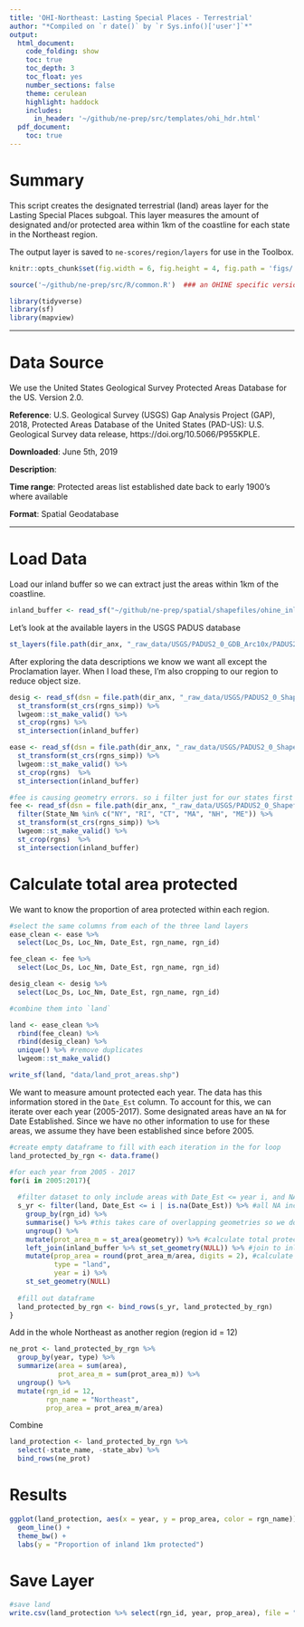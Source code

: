 ```yaml
---
title: 'OHI-Northeast: Lasting Special Places - Terrestrial'
author: "*Compiled on `r date()` by `r Sys.info()['user']`*"
output: 
  html_document:
    code_folding: show
    toc: true
    toc_depth: 3
    toc_float: yes
    number_sections: false
    theme: cerulean
    highlight: haddock
    includes: 
      in_header: '~/github/ne-prep/src/templates/ohi_hdr.html'
  pdf_document:
    toc: true
---
```


# Summary
This script creates the designated terrestrial (land) areas layer for the Lasting Special Places subgoal. This layer measures the amount of designated and/or protected area within 1km of the coastline for each state in the Northeast region.

The output layer is saved to `ne-scores/region/layers` for use in the Toolbox.

``` r
knitr::opts_chunk$set(fig.width = 6, fig.height = 4, fig.path = 'figs/', message = FALSE, warning = FALSE)

source('~/github/ne-prep/src/R/common.R')  ### an OHINE specific version of common.R

library(tidyverse)
library(sf)
library(mapview)
```


***

# Data Source 

We use the United States Geological Survey Protected Areas Database for the US. Version 2.0.

**Reference**: 
U.S. Geological Survey (USGS) Gap Analysis Project (GAP), 2018, Protected Areas Database of the United States (PAD-US): U.S. Geological Survey data release, https://doi.org/10.5066/P955KPLE.

**Downloaded**: June 5th, 2019

**Description**:  

**Time range**: Protected areas list established date back to early 1900's where available

**Format**:  Spatial Geodatabase


***

# Load Data

Load our inland buffer so we can extract just the areas within 1km of the coastline.
```r
inland_buffer <- read_sf("~/github/ne-prep/spatial/shapefiles/ohine_inland_1km.shp")
```

Let's look at the available layers in the USGS PADUS database

```r
st_layers(file.path(dir_anx, "_raw_data/USGS/PADUS2_0_GDB_Arc10x/PADUS2_0.gdb"))
```

After exploring the data descriptions we know we want all except the Proclamation layer. When I load these, I'm also cropping to our region to reduce object size.

```r
desig <- read_sf(dsn = file.path(dir_anx, "_raw_data/USGS/PADUS2_0_Shapefiles/PADUS2_0Designation.shp")) %>%
  st_transform(st_crs(rgns_simp)) %>%
  lwgeom::st_make_valid() %>%
  st_crop(rgns) %>%
  st_intersection(inland_buffer)

ease <- read_sf(dsn = file.path(dir_anx, "_raw_data/USGS/PADUS2_0_Shapefiles/PADUS2_0Easement.shp")) %>%
  st_transform(st_crs(rgns_simp)) %>%
  lwgeom::st_make_valid() %>%
  st_crop(rgns)  %>%
  st_intersection(inland_buffer)

#fee is causing geometry errors. so i filter just for our states first and the error goes away. The error must exist outside or region of interest
fee <- read_sf(dsn = file.path(dir_anx, "_raw_data/USGS/PADUS2_0_Shapefiles/PADUS2_0Fee.shp")) %>%
  filter(State_Nm %in% c("NY", "RI", "CT", "MA", "NH", "ME")) %>%
  st_transform(st_crs(rgns_simp)) %>%
  lwgeom::st_make_valid() %>%
  st_crop(rgns)  %>%
  st_intersection(inland_buffer)
```

# Calculate total area protected

We want to know the proportion of area protected within each region. 
```r
#select the same columns from each of the three land layers
ease_clean <- ease %>%
  select(Loc_Ds, Loc_Nm, Date_Est, rgn_name, rgn_id)

fee_clean <- fee %>%
  select(Loc_Ds, Loc_Nm, Date_Est, rgn_name, rgn_id)

desig_clean <- desig %>%
  select(Loc_Ds, Loc_Nm, Date_Est, rgn_name, rgn_id)

#combine them into `land`

land <- ease_clean %>%
  rbind(fee_clean) %>%
  rbind(desig_clean) %>%
  unique() %>% #remove duplicates
  lwgeom::st_make_valid()

write_sf(land, "data/land_prot_areas.shp")
```

We want to measure amount protected each year. The data has this information stored in the `Date_Est` column. To account for this, we can iterate over each year (2005-2017). Some designated areas have an `NA` for Date Established. Since we have no other information to use for these areas, we assume they have been established since before 2005.

```r
#create empty dataframe to fill with each iteration in the for loop
land_protected_by_rgn <- data.frame()

#for each year from 2005 - 2017
for(i in 2005:2017){
  
  #filter dataset to only include areas with Date_Est <= year i, and NAs
  s_yr <- filter(land, Date_Est <= i | is.na(Date_Est)) %>% #all NA included as well
    group_by(rgn_id) %>%
    summarise() %>% #this takes care of overlapping geometries so we don't double count areas
    ungroup() %>%
    mutate(prot_area_m = st_area(geometry)) %>% #calculate total protected area
    left_join(inland_buffer %>% st_set_geometry(NULL)) %>% #join to inland buffer 
    mutate(prop_area = round(prot_area_m/area, digits = 2), #calculate proportion of land in 1km region protected
           type = "land",
           year = i) %>%
    st_set_geometry(NULL)
  
  #fill out dataframe
  land_protected_by_rgn <- bind_rows(s_yr, land_protected_by_rgn)
}
```

 Add in the whole Northeast as another region (region id = 12)
 
```r

ne_prot <- land_protected_by_rgn %>%
  group_by(year, type) %>%
  summarize(area = sum(area),
            prot_area_m = sum(prot_area_m)) %>%
  ungroup() %>%
  mutate(rgn_id = 12,
         rgn_name = "Northeast",
         prop_area = prot_area_m/area)

```
 
Combine

```r
land_protection <- land_protected_by_rgn %>%
  select(-state_name, -state_abv) %>%
  bind_rows(ne_prot)
```


# Results

```r
ggplot(land_protection, aes(x = year, y = prop_area, color = rgn_name)) +
  geom_line() +
  theme_bw() +
  labs(y = "Proportion of inland 1km protected")
```


# Save Layer

```r
#save land
write.csv(land_protection %>% select(rgn_id, year, prop_area), file = "~/github/ne-scores/region/layers/lsp_protected_land.csv")
```






